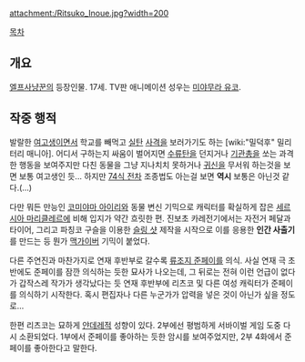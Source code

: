 attachment:/Ritsuko_Inoue.jpg?width=200

[[목차]]

== 개요 ==
[[엘프사냥꾼]]의 등장인물. 17세. TV판 애니메이션 성우는 [[미야무라 유코]].

== 작중 행적 ==
발랄한 [[여고생]]이면서 학교를 빼먹고 [[실탄]] [[사격]]을 보러가기도 하는 [wiki:"밀덕후" 밀리터리 매니아]. 어디서 구하는지 싸움이 벌어지면 [[수류탄]]을 던지거나 [[기관총]]을 쏘는 과격한 행동을 보여주지만 다친 동물을 그냥 지나치치 못하거나 [[귀신]]을 무서워 하는것을 보면 보통 여고생인 듯... 하지만 [[74식 전차]] 조종법도 아는걸 보면 '''역시''' 보통은 아닌것 같다.(…)

다만 뭐든 만능인 [[코미야마 아이리]]와 동물 변신 기믹으로 캐릭터를 확실하게 잡은 [[세르시아 마리클레르]]에 비해 입지가 약간 흐릿한 편. 진보초 카레전기에서는 자전거 페달과 타이어, 그리고 파칭코 구슬을 이용한 [[슬링 샷]] 제작을 시작으로 이를 응용한 '''인간 사출기'''를 만드는 등 뭔가 [[맥가이버]] 기믹이 붙었다.

다른 주연진과 마찬가지로 연재 후반부로 갈수록 [[류조지 준페이]]를 의식. 사실 연재 극 초반에도 준페이를 잠깐 의식하는 듯한 묘사가 나오는데, 그 뒤로는 전혀 이런 언급이 없다가 갑작스레 작가가 생각났다는 듯 연재 후반부에 리츠코 및 다른 여성 캐릭터가 준페이를 의식하기 시작한다. 혹시 편집자나 다른 누군가가 압력을 넣은 것이 아닌가 싶을 정도로…

한편 리츠코는 묘하게 [[얀데레]]적 성향이 있다. 2부에선 평범하게 서바이벌 게임 도중 다시 소환되었다. 1부에서 준페이를 좋아하는 듯한 암시를 보여주었지만, 2부 4화에서 준페이를 좋아한다고 말한다.
